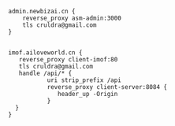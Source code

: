 ```text
admin.newbizai.cn {
    reverse_proxy asm-admin:3000
    tls cruldra@gmail.com
}


imof.ailoveworld.cn {
   reverse_proxy client-imof:80
   tls cruldra@gmail.com
   handle /api/* {
           uri strip_prefix /api
           reverse_proxy client-server:8084 {
              header_up -Origin
           }
  }
}
```
